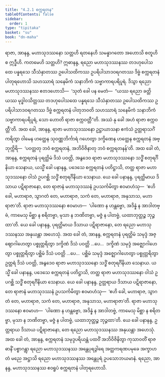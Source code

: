 ```yaml
---
title: "4.2.1 စက္ကရတန"
tableOfContents: false
sidebar:
  order: 1
type: "tipitaka"
basket: "su"
book: "dn-maha"
---
```



<DynamicBreadcrumb />

<Division number="243" book="dn-maha">

<Paragraph number="540" book="dn-maha">
ရာဇာ, အာနန္ဒ, မဟာသုဒဿနော သတ္တဟိ ရတနေဟိ သမန္နာဂတော အဟောသိ စတူဟိ စ ဣဒ္ဓီဟိ. ကတမေဟိ သတ္တဟိ? ဣဓာနန္ဒ, ရညော မဟာသုဒဿနဿ တဒဟုပေါသထေ ပန္နရသေ သီသံနှာတဿ ဥပေါသထိကဿ ဥပရိပါသာဒဝရဂတဿ ဒိဗ္ဗံ စက္ကရတနံ ပါတုရဟောသိ သဟဿာရံ သနေမိကံ သနာဘိကံ သဗ္ဗာကာရပရိပူရံ. ဒိသွာ ရညော မဟာသုဒဿနဿ ဧတဒဟောသိ—  ‘သုတံ ခေါ ပန မေတံ—  “ယဿ ရညော ခတ္တိယဿ မုဒ္ဓါဝသိတ္တဿ တဒဟုပေါသထေ ပန္နရသေ သီသံနှာတဿ ဥပေါသထိကဿ ဥပရိပါသာဒဝရဂတဿ ဒိဗ္ဗံ စက္ကရတနံ ပါတုဘဝတိ သဟဿာရံ သနေမိကံ သနာဘိကံ သဗ္ဗာကာရပရိပူရံ, သော ဟောတိ ရာဇာ စက္ကဝတ္တီ”တိ. အဿံ နု ခေါ အဟံ ရာဇာ စက္ကဝတ္တီ’တိ.
</Paragraph>

</Division>
<Division number="244" book="dn-maha">

<Paragraph number="541" book="dn-maha">
အထ ခေါ, အာနန္ဒ, ရာဇာ မဟာသုဒဿနော ဥဋ္ဌာယာသနာ ဧကံသံ ဥတ္တရာသင်္ဂံ ကရိတွာ ဝါမေန ဟတ္ထေန သုဝဏ္ဏဘိင်္ကာရံ ဂဟေတွာ ဒက္ခိဏေန ဟတ္ထေန စက္ကရတနံ အဗ္ဘုက္ကိရိ—  ‘ပဝတ္တတု ဘဝံ စက္ကရတနံ, အဘိဝိဇိနာတု ဘဝံ စက္ကရတနန်’တိ. အထ ခေါ တံ, အာနန္ဒ, စက္ကရတနံ ပုရတ္ထိမံ ဒိသံ ပဝတ္တိ, အနွဒေဝ ရာဇာ မဟာသုဒဿနော သဒ္ဓိံ စတုရင်္ဂိနိယာ သေနာယ, ယသ္မိံ ခေါ ပနာနန္ဒ, ပဒေသေ စက္ကရတနံ ပတိဋ္ဌာသိ, တတ္ထ ရာဇာ မဟာသုဒဿနော ဝါသံ ဥပဂစ္ဆိ သဒ္ဓိံ စတုရင်္ဂိနိယာ သေနာယ. ယေ ခေါ ပနာနန္ဒ, ပုရတ္ထိမာယ ဒိသာယ ပဋိရာဇာနော, တေ ရာဇာနံ မဟာသုဒဿနံ ဥပသင်္ကမိတွာ ဧဝမာဟံသု—  ‘ဧဟိ ခေါ, မဟာရာဇ, သွာဂတံ တေ, မဟာရာဇ, သကံ တေ, မဟာရာဇ, အနုသာသ, မဟာရာဇာ’တိ. ရာဇာ မဟာသုဒဿနော ဧဝမာဟ—  ‘ပါဏော န ဟန္တဗ္ဗော, အဒိန္နံ န အာဒါတဗ္ဗံ, ကာမေသု မိစ္ဆာ န စရိတဗ္ဗာ, မုသာ န ဘဏိတဗ္ဗာ, မဇ္ဇံ န ပါတဗ္ဗံ, ယထာဘုတ္တဉ္စ ဘုဉ္ဇထာ’တိ. ယေ ခေါ ပနာနန္ဒ, ပုရတ္ထိမာယ ဒိသာယ ပဋိရာဇာနော, တေ ရညော မဟာသုဒဿနဿ အနုယန္တာ အဟေသုံ. အထ ခေါ တံ, အာနန္ဒ, စက္ကရတနံ ပုရတ္ထိမံ သမုဒ္ဒံ အဇ္ဈောဂါဟေတွာ ပစ္စုတ္တရိတွာ ဒက္ခိဏံ ဒိသံ ပဝတ္တိ …ပေ…  ဒက္ခိဏံ သမုဒ္ဒံ အဇ္ဈောဂါဟေတွာ ပစ္စုတ္တရိတွာ ပစ္ဆိမံ ဒိသံ ပဝတ္တိ …ပေ…  ပစ္ဆိမံ သမုဒ္ဒံ အဇ္ဈောဂါဟေတွာ ပစ္စုတ္တရိတွာ ဥတ္တရံ ဒိသံ ပဝတ္တိ, အနွဒေဝ ရာဇာ မဟာသုဒဿနော သဒ္ဓိံ စတုရင်္ဂိနိယာ သေနာယ. ယသ္မိံ ခေါ ပနာနန္ဒ, ပဒေသေ စက္ကရတနံ ပတိဋ္ဌာသိ, တတ္ထ ရာဇာ မဟာသုဒဿနော ဝါသံ ဥပဂစ္ဆိ သဒ္ဓိံ စတုရင်္ဂိနိယာ သေနာယ. ယေ ခေါ ပနာနန္ဒ, ဥတ္တရာယ ဒိသာယ ပဋိရာဇာနော, တေ ရာဇာနံ မဟာသုဒဿနံ ဥပသင်္ကမိတွာ ဧဝမာဟံသု—  ‘ဧဟိ ခေါ, မဟာရာဇ, သွာဂတံ တေ, မဟာရာဇ, သကံ တေ, မဟာရာဇ, အနုသာသ, မဟာရာဇာ’တိ. ရာဇာ မဟာသုဒဿနော ဧဝမာဟ—  ‘ပါဏော န ဟန္တဗ္ဗော, အဒိန္နံ န အာဒါတဗ္ဗံ, ကာမေသု မိစ္ဆာ န စရိတဗ္ဗာ, မုသာ န ဘဏိတဗ္ဗာ, မဇ္ဇံ န ပါတဗ္ဗံ, ယထာဘုတ္တဉ္စ ဘုဉ္ဇထာ’တိ. ယေ ခေါ ပနာနန္ဒ, ဥတ္တရာယ ဒိသာယ ပဋိရာဇာနော, တေ ရညော မဟာသုဒဿနဿ အနုယန္တာ အဟေသုံ.
</Paragraph>

</Division>
<Division number="245" book="dn-maha">

<Paragraph number="542" book="dn-maha">
အထ ခေါ တံ, အာနန္ဒ, စက္ကရတနံ သမုဒ္ဒပရိယန္တံ ပထဝိံ အဘိဝိဇိနိတွာ ကုသာဝတိံ ရာဇဓာနိံ ပစ္စာဂန္တွာ ရညော မဟာသုဒဿနဿ အန္တေပုရဒွါရေ အတ္ထကရဏပမုခေ အက္ခာဟတံ မညေ အဋ္ဌာသိ ရညော မဟာသုဒဿနဿ အန္တေပုရံ ဥပသောဘယမာနံ. ရညော, အာနန္ဒ, မဟာသုဒဿနဿ ဧဝရူပံ စက္ကရတနံ ပါတုရဟောသိ.
</Paragraph>
</Division>